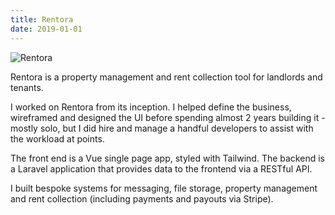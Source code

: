 ```yaml
---
title: Rentora
date: 2019-01-01
---
```


<Browser url="https://rentora.co.uk/">
    <Image src={homepage} alt="Rentora" />
</Browser>

Rentora is a property management and rent collection tool for landlords and
tenants.

I worked on Rentora from its inception. I helped define the business, wireframed
and designed the UI before spending almost 2 years building it - mostly solo,
but I did hire and manage a handful developers to assist with the workload at
points.

The front end is a Vue single page app, styled with Tailwind. The backend is a
Laravel application that provides data to the frontend via a RESTful API.

I built bespoke systems for messaging, file storage, property management and
rent collection (including payments and payouts via Stripe).
